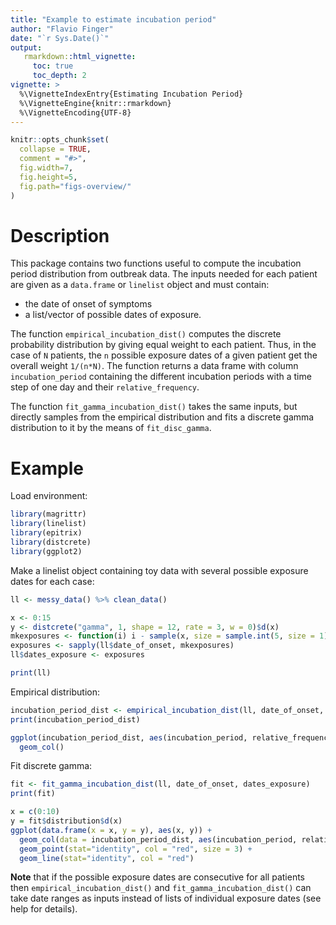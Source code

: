 ```yaml
---
title: "Example to estimate incubation period"
author: "Flavio Finger"
date: "`r Sys.Date()`"
output:
   rmarkdown::html_vignette:
     toc: true
     toc_depth: 2
vignette: >
  %\VignetteIndexEntry{Estimating Incubation Period}
  %\VignetteEngine{knitr::rmarkdown}
  %\VignetteEncoding{UTF-8}
---
```


```r
knitr::opts_chunk$set(
  collapse = TRUE,
  comment = "#>",
  fig.width=7,
  fig.height=5,
  fig.path="figs-overview/"
)
```

# Description

This package contains two functions useful to compute the incubation period distribution from outbreak data. The inputs needed for each patient are given as a `data.frame` or `linelist` object and must contain:

  - the date of onset of symptoms
  - a list/vector of possible dates of exposure.

The function `empirical_incubation_dist()` computes the discrete probability distribution by giving equal weight to each patient. Thus, in the case of `N` patients, the `n` possible exposure dates of a given patient get the overall weight `1/(n*N)`. The function returns a data frame with column `incubation_period` containing the different incubation periods with a time step of one day and their `relative_frequency`.

The function `fit_gamma_incubation_dist()` takes the same inputs, but directly samples from the empirical distribution and fits a discrete gamma distribution to it by the means of `fit_disc_gamma`.


# Example

Load environment:

```r
library(magrittr)
library(linelist)
library(epitrix)
library(distcrete)
library(ggplot2)
```

Make a linelist object containing toy data with several possible exposure dates for each case:

```r
ll <- messy_data() %>% clean_data()

x <- 0:15
y <- distcrete("gamma", 1, shape = 12, rate = 3, w = 0)$d(x)
mkexposures <- function(i) i - sample(x, size = sample.int(5, size = 1), replace = FALSE, prob = y)
exposures <- sapply(ll$date_of_onset, mkexposures)
ll$dates_exposure <- exposures

print(ll)
```

Empirical distribution:

```r
incubation_period_dist <- empirical_incubation_dist(ll, date_of_onset, dates_exposure)
print(incubation_period_dist)

ggplot(incubation_period_dist, aes(incubation_period, relative_frequency)) +
  geom_col()
```

Fit discrete gamma:

```r
fit <- fit_gamma_incubation_dist(ll, date_of_onset, dates_exposure)
print(fit)

x = c(0:10)
y = fit$distribution$d(x)
ggplot(data.frame(x = x, y = y), aes(x, y)) +
  geom_col(data = incubation_period_dist, aes(incubation_period, relative_frequency)) +
  geom_point(stat="identity", col = "red", size = 3) +
  geom_line(stat="identity", col = "red")
```

**Note** that if the possible exposure dates are consecutive for all patients then `empirical_incubation_dist()` and `fit_gamma_incubation_dist()` can take date ranges as inputs instead of lists of individual exposure dates (see help for details).
